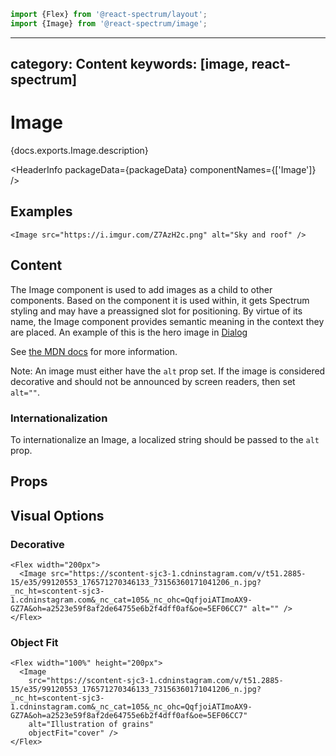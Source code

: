 <!-- Copyright 2020 Adobe. All rights reserved.
This file is licensed to you under the Apache License, Version 2.0 (the "License");
you may not use this file except in compliance with the License. You may obtain a copy
of the License at http://www.apache.org/licenses/LICENSE-2.0
Unless required by applicable law or agreed to in writing, software distributed under
the License is distributed on an "AS IS" BASIS, WITHOUT WARRANTIES OR REPRESENTATIONS
OF ANY KIND, either express or implied. See the License for the specific language
governing permissions and limitations under the License. -->



```jsx import
import {Flex} from '@react-spectrum/layout';
import {Image} from '@react-spectrum/image';
```

---
category: Content
keywords: [image, react-spectrum]
---

# Image

<p>{docs.exports.Image.description}</p>

<HeaderInfo
  packageData={packageData}
  componentNames={['Image']} />

## Examples

```tsx example
<Image src="https://i.imgur.com/Z7AzH2c.png" alt="Sky and roof" />
```

## Content

The Image component is used to add images as a child to other components.
Based on the component it is used within, it gets Spectrum styling and may
have a preassigned slot for positioning. By virtue of its name, the Image
component provides semantic meaning in the context they are placed. An example
of this is the hero image in [Dialog](Dialog.html#examples)

See [the MDN docs](https://developer.mozilla.org/en-US/docs/Web/HTML/Element/img) for more information.

Note: An image must either have the `alt` prop set. If the image is considered decorative and should
not be announced by screen readers, then set `alt=""`.

### Internationalization

To internationalize an Image, a localized string should be passed to the `alt` prop.

## Props

<PropTable component={docs.exports.Image} links={docs.links} />

## Visual Options

### Decorative

```tsx example
<Flex width="200px">
  <Image src="https://scontent-sjc3-1.cdninstagram.com/v/t51.2885-15/e35/99120553_176571270346133_73156360171041206_n.jpg?_nc_ht=scontent-sjc3-1.cdninstagram.com&_nc_cat=105&_nc_ohc=QqfjoiATImoAX9-GZ7A&oh=a2523e59f8af2de64755e6b2f4dff0af&oe=5EF06CC7" alt="" />
</Flex>
```

### Object Fit

```tsx example
<Flex width="100%" height="200px">
  <Image
    src="https://scontent-sjc3-1.cdninstagram.com/v/t51.2885-15/e35/99120553_176571270346133_73156360171041206_n.jpg?_nc_ht=scontent-sjc3-1.cdninstagram.com&_nc_cat=105&_nc_ohc=QqfjoiATImoAX9-GZ7A&oh=a2523e59f8af2de64755e6b2f4dff0af&oe=5EF06CC7"
    alt="Illustration of grains"
    objectFit="cover" />
</Flex>
```
